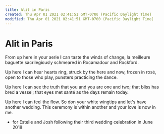```yaml
---
title: Alit in Paris
created: Thu Apr 01 2021 02:41:51 GMT-0700 (Pacific Daylight Time)
modified: Thu Apr 01 2021 02:41:51 GMT-0700 (Pacific Daylight Time)
---
```

# Alit in Paris

From up here in your aerie
I can taste the winds of change,
la meilleure baguette
sacrilegiously schmeared
in Rocamadour and Rockford.

Up here I can hear hearts ring,
struck by the here and now,
frozen in rosé,
open to those who play,
punsters practicing the dance.

Up here I can see the truth
that you and you are one and two;
that bliss has bred a vessel;
that eyes met santé
as the days remain today.

Up here I can feel the flow.
So don your white wingtips and
let's have another wedding.
This ceremony is within another
and your love is now in me.

- for Estelle and Josh following their third wedding celebration in June 2018
